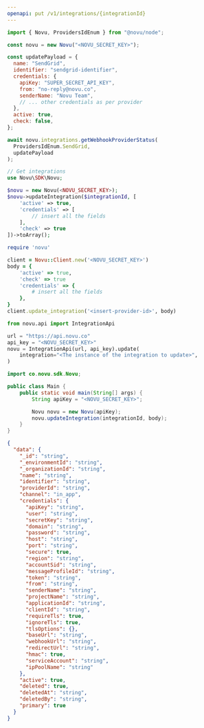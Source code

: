 ```yaml
---
openapi: put /v1/integrations/{integrationId}
---
```



<ApikeyWarning />

<RequestExample>

```javascript Node.js
import { Novu, ProvidersIdEnum } from "@novu/node";

const novu = new Novu("<NOVU_SECRET_KEY>");

const updatePayload = {
  name: "SendGrid",
  identifier: "sendgrid-identifier",
  credentials: {
    apiKey: "SUPER_SECRET_API_KEY",
    from: "no-reply@novu.co",
    senderName: "Novu Team",
    // ... other credentials as per provider
  },
  active: true,
  check: false,
};

await novu.integrations.getWebhookProviderStatus(
  ProvidersIdEnum.SendGrid,
  updatePayload
);
```

```php PHP
// Get integrations
use Novu\SDK\Novu;

$novu = new Novu(<NOVU_SECRET_KEY>);
$novu->updateIntegration($integrationId, [
    'active' => true,
    'credentials' => [
        // insert all the fields
    ],
    'check' => true
])->toArray();
```

```ruby Ruby
require 'novu'

client = Novu::Client.new('<NOVU_SECRET_KEY>')
body = {
    'active' => true,
    'check' => true
    'credentials' => {
        # insert all the fields
    },
}
client.update_integration('<insert-provider-id>', body)
```

```python Python
from novu.api import IntegrationApi

url = "https://api.novu.co"
api_key = "<NOVU_SECRET_KEY>"
novu = IntegrationApi(url, api_key).update(
    integration="<The instance of the integration to update>",
)
```

```java Java
import co.novu.sdk.Novu;

public class Main {
    public static void main(String[] args) {
        String apiKey = "<NOVU_SECRET_KEY>";

        Novu novu = new Novu(apiKey);
        novu.updateIntegration(integrationId, body);
    }
}
```

</RequestExample>

<ResponseExample>

```json Response
{
  "data": {
    "_id": "string",
    "_environmentId": "string",
    "_organizationId": "string",
    "name": "string",
    "identifier": "string",
    "providerId": "string",
    "channel": "in_app",
    "credentials": {
      "apiKey": "string",
      "user": "string",
      "secretKey": "string",
      "domain": "string",
      "password": "string",
      "host": "string",
      "port": "string",
      "secure": true,
      "region": "string",
      "accountSid": "string",
      "messageProfileId": "string",
      "token": "string",
      "from": "string",
      "senderName": "string",
      "projectName": "string",
      "applicationId": "string",
      "clientId": "string",
      "requireTls": true,
      "ignoreTls": true,
      "tlsOptions": {},
      "baseUrl": "string",
      "webhookUrl": "string",
      "redirectUrl": "string",
      "hmac": true,
      "serviceAccount": "string",
      "ipPoolName": "string"
    },
    "active": true,
    "deleted": true,
    "deletedAt": "string",
    "deletedBy": "string",
    "primary": true
  }
}
```

</ResponseExample>
